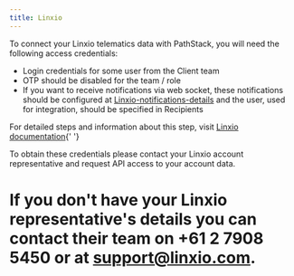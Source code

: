 ```yaml
---
title: Linxio
---
```


To connect your Linxio telematics data with PathStack, you will need the following access credentials:
* Login credentials for some user from the Client team
* OTP should be disabled for the team / role
* If you want to receive notifications via web socket, these notifications should be configured at [Linxio-notifications-details](https://app.linxio.com/client/configuration/notifications-details) and the user, used for integration, should be specified in Recipients

<Note>For detailed steps and information about this step, visit [Linxio documentation](https://linxio.notion.site/Linxio-API-1c74f9e6a9b1482b87e1e1fb0e9f7d82#04e0dce5db484244873f4165a4d9133d){' '}</Note>

To obtain these credentials please contact your Linxio account representative and request API access to your account data.

<Tip>If you don't have your Linxio representative's details you can contact their team on +61 2 7908 5450 or at support@linxio.com.</Tip>
=======

